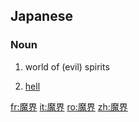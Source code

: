 ==Japanese==
{{ja-kanjitab|魔|界}}

===Noun===
{{ja-noun|k|hira=まかい|rom=makai}}

# {{literally|lang=ja}} world of (evil) spirits
# [[hell]]

[[fr:魔界]]
[[it:魔界]]
[[ro:魔界]]
[[zh:魔界]]